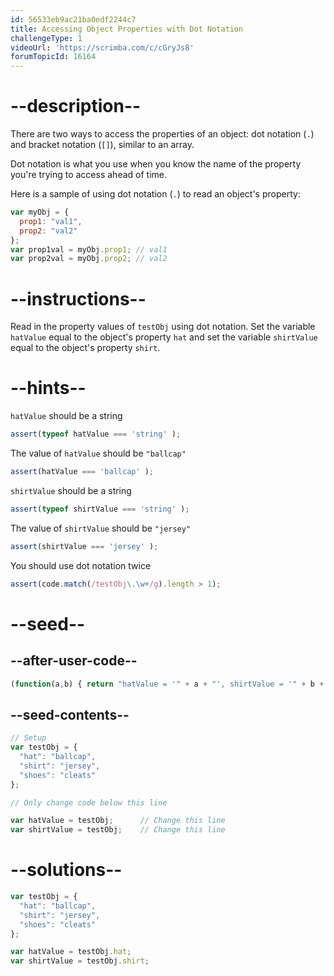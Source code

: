 ```yaml
---
id: 56533eb9ac21ba0edf2244c7
title: Accessing Object Properties with Dot Notation
challengeType: 1
videoUrl: 'https://scrimba.com/c/cGryJs8'
forumTopicId: 16164
---
```


# --description--

There are two ways to access the properties of an object: dot notation (`.`) and bracket notation (`[]`), similar to an array.

Dot notation is what you use when you know the name of the property you're trying to access ahead of time.

Here is a sample of using dot notation (`.`) to read an object's property:

```js
var myObj = {
  prop1: "val1",
  prop2: "val2"
};
var prop1val = myObj.prop1; // val1
var prop2val = myObj.prop2; // val2
```

# --instructions--

Read in the property values of `testObj` using dot notation. Set the variable `hatValue` equal to the object's property `hat` and set the variable `shirtValue` equal to the object's property `shirt`.

# --hints--

`hatValue` should be a string

```js
assert(typeof hatValue === 'string' );
```

The value of `hatValue` should be `"ballcap"`

```js
assert(hatValue === 'ballcap' );
```

`shirtValue` should be a string

```js
assert(typeof shirtValue === 'string' );
```

The value of `shirtValue` should be `"jersey"`

```js
assert(shirtValue === 'jersey' );
```

You should use dot notation twice

```js
assert(code.match(/testObj\.\w+/g).length > 1);
```

# --seed--

## --after-user-code--

```js
(function(a,b) { return "hatValue = '" + a + "', shirtValue = '" + b + "'"; })(hatValue,shirtValue);
```

## --seed-contents--

```js
// Setup
var testObj = {
  "hat": "ballcap",
  "shirt": "jersey",
  "shoes": "cleats"
};

// Only change code below this line

var hatValue = testObj;      // Change this line
var shirtValue = testObj;    // Change this line
```

# --solutions--

```js
var testObj = {
  "hat": "ballcap",
  "shirt": "jersey",
  "shoes": "cleats"
};

var hatValue = testObj.hat;
var shirtValue = testObj.shirt;
```
